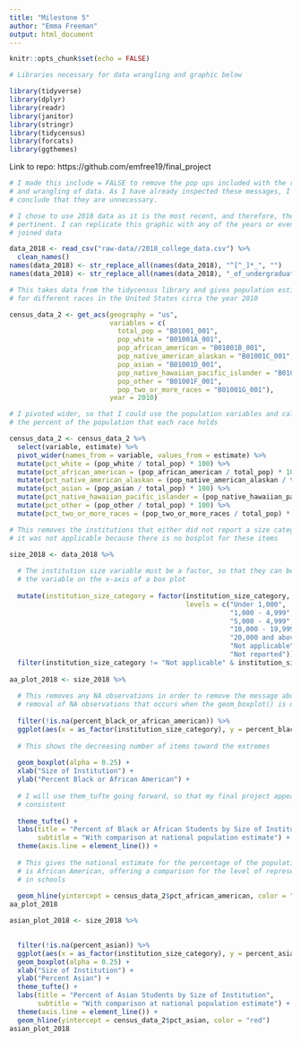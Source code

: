 ```yaml
---
title: "Milestone 5"
author: "Emma Freeman"
output: html_document
---
```


```r
knitr::opts_chunk$set(echo = FALSE)

# Libraries necessary for data wrangling and graphic below 

library(tidyverse)
library(dplyr)
library(readr)
library(janitor)
library(stringr)
library(tidycensus)
library(forcats)
library(ggthemes)
```

Link to repo: https://github.com/emfree19/final_project


```r

# I made this include = FALSE to remove the pop ups included with the reading 
# and wrangling of data. As I have already inspected these messages, I can now
# conclude that they are unnecessary. 

# I chose to use 2018 data as it is the most recent, and therefore, the most
# pertinent. I can replicate this graphic with any of the years or even with the
# joined data

data_2018 <- read_csv("raw-data//2018_college_data.csv") %>%
  clean_names()
names(data_2018) <- str_replace_all(names(data_2018), "^[^_]*_", "")
names(data_2018) <- str_replace_all(names(data_2018), "_of_undergraduate_enrollment_that_are", "")

# This takes data from the tidycensus library and gives population estimates 
# for different races in the United States circa the year 2010

census_data_2 <- get_acs(geography = "us", 
                         variables = c(
                           total_pop = "B01001_001",
                           pop_white = "B01001A_001",
                           pop_african_american = "B01001B_001",
                           pop_native_american_alaskan = "B01001C_001",
                           pop_asian = "B01001D_001",
                           pop_native_hawaiian_pacific_islander = "B01001E_001",
                           pop_other = "B01001F_001",
                           pop_two_or_more_races = "B01001G_001"),
                         year = 2010) 

# I pivoted wider, so that I could use the population variables and calculate
# the percent of the population that each race holds 

census_data_2 <- census_data_2 %>%
  select(variable, estimate) %>%
  pivot_wider(names_from = variable, values_from = estimate) %>%
  mutate(pct_white = (pop_white / total_pop) * 100) %>%
  mutate(pct_african_american = (pop_african_american / total_pop) * 100) %>%
  mutate(pct_native_american_alaskan = (pop_native_american_alaskan / total_pop) * 100) %>%
  mutate(pct_asian = (pop_asian / total_pop) * 100) %>%
  mutate(pct_native_hawaiian_pacific_islander = (pop_native_hawaiian_pacific_islander / total_pop) * 100) %>%
  mutate(pct_other = (pop_other / total_pop) * 100) %>%
  mutate(pct_two_or_more_races = (pop_two_or_more_races / total_pop) * 100)
```

```r

# This removes the institutions that either did not report a size category or 
# it was not applicable because there is no bosplot for these items 

size_2018 <- data_2018 %>%
  
  # The institution size variable must be a factor, so that they can be used as
  # the variable on the x-axis of a box plot
  
  mutate(institution_size_category = factor(institution_size_category,
                                            levels = c("Under 1,000",
                                                       "1,000 - 4,999",
                                                       "5,000 - 4,999", 
                                                       "10,000 - 19,999",
                                                       "20,000 and above",
                                                       "Not applicable",
                                                       "Not reported"))) %>%
  filter(institution_size_category != "Not applicable" & institution_size_category != "Not reported") 
  
aa_plot_2018 <- size_2018 %>%
  
  # This removes any NA observations in order to remove the message about the
  # removal of NA observations that occurs when the geom_boxplot() is used
  
  filter(!is.na(percent_black_or_african_american)) %>%
  ggplot(aes(x = as_factor(institution_size_category), y = percent_black_or_african_american)) +
  
  # This shows the decreasing number of items toward the extremes 
  
  geom_boxplot(alpha = 0.25) +
  xlab("Size of Institution") + 
  ylab("Percent Black or African American") +
  
  # I will use them_tufte going forward, so that my final project appears 
  # consistent
  
  theme_tufte() + 
  labs(title = "Percent of Black or African Students by Size of Institution",
       subtitle = "With comparison at national population estimate") +
  theme(axis.line = element_line()) +
  
  # This gives the national estimate for the percentage of the population that 
  # is African American, offering a comparison for the level of representation 
  # in schools 
  
  geom_hline(yintercept = census_data_2$pct_african_american, color = "red")
aa_plot_2018
```
```r
asian_plot_2018 <- size_2018 %>%

  
  filter(!is.na(percent_asian)) %>%
  ggplot(aes(x = as_factor(institution_size_category), y = percent_asian)) +
  geom_boxplot(alpha = 0.25) +
  xlab("Size of Institution") + 
  ylab("Percent Asian") +
  theme_tufte() + 
  labs(title = "Percent of Asian Students by Size of Institution",
       subtitle = "With comparison at national population estimate") +
  theme(axis.line = element_line()) +
  geom_hline(yintercept = census_data_2$pct_asian, color = "red")
asian_plot_2018
```

